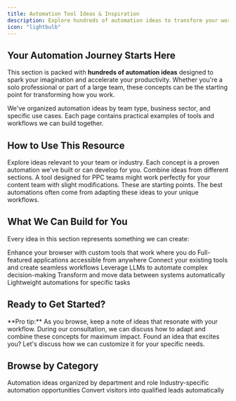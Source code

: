 ```yaml
---
title: Automation Tool Ideas & Inspiration
description: Explore hundreds of automation ideas to transform your workflows and boost productivity
icon: "lightbulb"
---
```


<script type="application/ld+json">
  {`{
  "@context": "https://schema.org",
  "@type": "CollectionPage",
  "name": "Automation Tool Ideas",
  "description": "Collection of automation ideas and inspiration for various teams and industries",
  "url": "https://withseismic.com/tool-ideas",
  "publisher": {
    "@type": "Organization",
    "name": "WithSeismic"
  }
}`}
</script>

## Your Automation Journey Starts Here

This section is packed with **hundreds of automation ideas** designed to spark your imagination and accelerate your productivity. Whether you're a solo professional or part of a large team, these concepts can be the starting point for transforming how you work.

<Card title="What You'll Find" icon="compass">
  We've organized automation ideas by team type, business sector, and specific
  use cases. Each page contains practical examples of tools and workflows we can
  build together.
</Card>

## How to Use This Resource

<Steps>
  <Step title="Browse for Inspiration">
    Explore ideas relevant to your team or industry. Each concept is a proven
    automation we've built or can develop for you.
  </Step>
  <Step title="Mix and Match">
    Combine ideas from different sections. A tool designed for PPC teams might
    work perfectly for your content team with slight modifications.
  </Step>
  <Step title="Think Beyond the Examples">
    These are starting points. The best automations often come from adapting
    these ideas to your unique workflows.
  </Step>
</Steps>

## What We Can Build for You

Every idea in this section represents something we can create:

<CardGroup cols={3}>
  <Card title="Chrome Extensions" icon="chrome">
    Enhance your browser with custom tools that work where you do
  </Card>
  <Card title="Web Apps" icon="globe">
    Full-featured applications accessible from anywhere
  </Card>
  <Card title="API Integrations" icon="plug">
    Connect your existing tools and create seamless workflows
  </Card>
  <Card title="AI Workflows" icon="robot">
    Leverage LLMs to automate complex decision-making
  </Card>
  <Card title="Data Pipelines" icon="database">
    Transform and move data between systems automatically
  </Card>
  <Card title="Custom Scripts" icon="code">
    Lightweight automations for specific tasks
  </Card>
</CardGroup>

## Ready to Get Started?

<Tip>
  **Pro tip:** As you browse, keep a note of ideas that resonate with your
  workflow. During our consultation, we can discuss how to adapt and combine
  these concepts for maximum impact.
</Tip>

<Card title="Book a Discovery Call" icon="phone" href="/contact">
  Found an idea that excites you? Let's discuss how we can customize it for your
  specific needs.
</Card>

## Browse by Category

<CardGroup cols={2}>
  <Card title="By Team Type" icon="users" href="/tool-ideas/outbound-teams">
    Automation ideas organized by department and role
  </Card>
  <Card title="By Business Sector" icon="building" href="/tool-ideas/b2b-tools">
    Industry-specific automation opportunities
  </Card>
  <Card
    title="Lead Generation Tools"
    icon="magnet"
    href="/tool-ideas/automated-lead-magnets"
  >
    Convert visitors into qualified leads automatically
  </Card>
</CardGroup>
